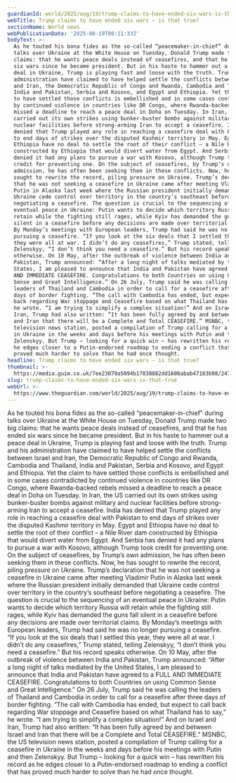 ```yaml
---
guardianId: world/2025/aug/19/trump-claims-to-have-ended-six-wars-is-that-true
webTitle: Trump claims to have ended six wars – is that true?
sectionName: World news
webPublicationDate: '2025-08-19T00:11:33Z'
bodyText: >-
  As he touted his bona fides as the so-called “peacemaker-in-chief” during
  talks over Ukraine at the White House on Tuesday, Donald Trump made two big
  claims: that he wants peace deals instead of ceasefires, and that he has ended
  six wars since he became president. But in his haste to hammer out a peace
  deal in Ukraine, Trump is playing fast and loose with the truth. Trump and his
  administration have claimed to have helped settle the conflicts between Israel
  and Iran, the Democratic Republic of Congo and Rwanda, Cambodia and Thailand,
  India and Pakistan, Serbia and Kosovo, and Egypt and Ethiopia. Yet the claim
  to have settled those conflicts is embellished and in some cases contradicted
  by continued violence in countries like DR Congo, where Rwanda-backed rebels
  missed a deadline to reach a peace deal in Doha on Tuesday. In Iran, the US
  carried out its own strikes using bunker-buster bombs against military and
  nuclear facilities before strong-arming Iran to accept a ceasefire. India has
  denied that Trump played any role in reaching a ceasefire deal with Pakistan
  to end days of strikes over the disputed Kashmir territory in May. Egypt and
  Ethiopia have no deal to settle the root of their conflict – a Nile River dam
  constructed by Ethiopia that would divert water from Egypt. And Serbia has
  denied it had any plans to pursue a war with Kosovo, although Trump took
  credit for preventing one. On the subject of ceasefires, by Trump’s own
  admission, he has often been seeking them in these conflicts. Now, he has
  sought to rewrite the record, piling pressure on Ukraine. Trump’s declaration
  that he was not seeking a ceasefire in Ukraine came after meeting Vladimir
  Putin in Alaska last week where the Russian president initially demanded that
  Ukraine cede control over territory in the country’s southeast before
  negotiating a ceasefire. The question is crucial to the sequencing of an
  eventual peace in Ukraine: Putin wants to decide which territory Russia will
  retain while the fighting still rages, while Kyiv has demanded the guns fall
  silent in a ceasefire before any decisions are made over territorial claims.
  By Monday’s meetings with European leaders, Trump had said he was no longer
  pursuing a ceasefire. “If you look at the six deals that I settled this year,
  they were all at war. I didn’t do any ceasefires,” Trump stated, telling
  Zelenskyy, “I don’t think you need a ceasefire.” But his record speaks
  otherwise. On 10 May, after the outbreak of violence between India and
  Pakistan, Trump announced: “After a long night of talks mediated by the United
  States, I am pleased to announce that India and Pakistan have agreed to a FULL
  AND IMMEDIATE CEASEFIRE. Congratulations to both Countries on using Common
  Sense and Great Intelligence.” On 26 July, Trump said he was calling the
  leaders of Thailand and Cambodia in order to call for a ceasefire after three
  days of border fighting. “The call with Cambodia has ended, but expect to call
  back regarding War stoppage and Ceasefire based on what Thailand has to say,”
  he wrote. “I am trying to simplify a complex situation!” And on Israel and
  Iran, Trump had also written: “It has been fully agreed by and between Israel
  and Iran that there will be a Complete and Total CEASEFIRE.” MSNBC, the US
  television news station, posted a compilation of Trump calling for a ceasefire
  in Ukraine in the weeks and days before his meetings with Putin and then
  Zelenskyy. But Trump – looking for a quick win – has rewritten his record as
  he edges closer to a Putin-endorsed roadmap to ending a conflict that has
  proved much harder to solve than he had once thought.
headline: Trump claims to have ended six wars – is that true?
thumbnail: >-
  https://media.guim.co.uk/7ee23070a5094b17838882dd1606abab47103b98/247_24_3470_2776/500.jpg
slug: trump-claims-to-have-ended-six-wars-is-that-true
webUrl: >-
  https://www.theguardian.com/world/2025/aug/19/trump-claims-to-have-ended-six-wars-is-that-true
---
```

As he touted his bona fides as the so-called “peacemaker-in-chief” during talks over Ukraine at the White House on Tuesday, Donald Trump made two big claims: that he wants peace deals instead of ceasefires, and that he has ended six wars since he became president. But in his haste to hammer out a peace deal in Ukraine, Trump is playing fast and loose with the truth. Trump and his administration have claimed to have helped settle the conflicts between Israel and Iran, the Democratic Republic of Congo and Rwanda, Cambodia and Thailand, India and Pakistan, Serbia and Kosovo, and Egypt and Ethiopia. Yet the claim to have settled those conflicts is embellished and in some cases contradicted by continued violence in countries like DR Congo, where Rwanda-backed rebels missed a deadline to reach a peace deal in Doha on Tuesday. In Iran, the US carried out its own strikes using bunker-buster bombs against military and nuclear facilities before strong-arming Iran to accept a ceasefire. India has denied that Trump played any role in reaching a ceasefire deal with Pakistan to end days of strikes over the disputed Kashmir territory in May. Egypt and Ethiopia have no deal to settle the root of their conflict – a Nile River dam constructed by Ethiopia that would divert water from Egypt. And Serbia has denied it had any plans to pursue a war with Kosovo, although Trump took credit for preventing one. On the subject of ceasefires, by Trump’s own admission, he has often been seeking them in these conflicts. Now, he has sought to rewrite the record, piling pressure on Ukraine. Trump’s declaration that he was not seeking a ceasefire in Ukraine came after meeting Vladimir Putin in Alaska last week where the Russian president initially demanded that Ukraine cede control over territory in the country’s southeast before negotiating a ceasefire. The question is crucial to the sequencing of an eventual peace in Ukraine: Putin wants to decide which territory Russia will retain while the fighting still rages, while Kyiv has demanded the guns fall silent in a ceasefire before any decisions are made over territorial claims. By Monday’s meetings with European leaders, Trump had said he was no longer pursuing a ceasefire. “If you look at the six deals that I settled this year, they were all at war. I didn’t do any ceasefires,” Trump stated, telling Zelenskyy, “I don’t think you need a ceasefire.” But his record speaks otherwise. On 10 May, after the outbreak of violence between India and Pakistan, Trump announced: “After a long night of talks mediated by the United States, I am pleased to announce that India and Pakistan have agreed to a FULL AND IMMEDIATE CEASEFIRE. Congratulations to both Countries on using Common Sense and Great Intelligence.” On 26 July, Trump said he was calling the leaders of Thailand and Cambodia in order to call for a ceasefire after three days of border fighting. “The call with Cambodia has ended, but expect to call back regarding War stoppage and Ceasefire based on what Thailand has to say,” he wrote. “I am trying to simplify a complex situation!” And on Israel and Iran, Trump had also written: “It has been fully agreed by and between Israel and Iran that there will be a Complete and Total CEASEFIRE.” MSNBC, the US television news station, posted a compilation of Trump calling for a ceasefire in Ukraine in the weeks and days before his meetings with Putin and then Zelenskyy. But Trump – looking for a quick win – has rewritten his record as he edges closer to a Putin-endorsed roadmap to ending a conflict that has proved much harder to solve than he had once thought.
